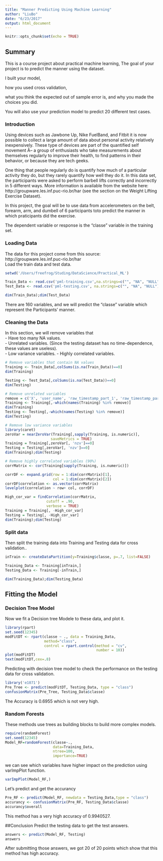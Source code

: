 ```yaml
---
title: "Manner Predicting Using Machine Learning"
author: "LiuBo"
date: "6/23/2017"
output: html_document
---
```


```r
knitr::opts_chunk$set(echo = TRUE)
```
## Summary
This is a course project about practical machine learning, The goal of your project is to predict the manner using the dataset. 

I built your model, 

how you used cross validation, 

what you think the expected out of sample error is, and why you made the choices you did. 

You will also use your prediction model to predict 20 different test cases.


### Introduction
Using devices such as Jawbone Up, Nike FuelBand, and Fitbit it is now possible to collect a large amount of data about personal activity relatively inexpensively. These type of devices are part of the quantified self movement Â– a group of enthusiasts who take measurements about themselves regularly to improve their health, to find patterns in their behavior, or because they are tech geeks.

One thing that people regularly do is quantify how much of a particular activity they do, but they rarely quantify how well they do it. In this data set, the participants were asked to perform barbell lifts correctly and incorrectly in 5 different ways. More information is available from the website here: http://groupware.les.inf.puc-rio.br/har (see the section on the Weight Lifting Exercise Dataset).

In this project, the goal will be to use data from accelerometers on the belt, forearm, arm, and dumbell of 6 participants toto predict the manner in which praticipants did the exercise.

The dependent variable or response is the “classe” variable in the training set.

### Loading Data
The data for this project come from this source: http://groupware.les.inf.puc-rio.br/har        
Load the train data and test data.
```r
setwd('/Users/freefrog/Studing/DataScience/Practical_ML')

Train_Data <- read.csv('pml-training.csv',na.strings=c("", "NA", "NULL"))
Test_Data <- read.csv('pml-testing.csv', na.strings=c("", "NA", "NULL"))

dim(Train_Data);dim(Test_Data)
```
There are 160 variables, and we will predict the "classe" variable which represent the Participants' manner. 

### Cleaning the Data
In this section, we will remove variables that   
- Have too many NA values.      
- Unrelated variables. (Since the testing dataset has no time-dependence, these values are useless).   
- Low variance variables.
- Highly correlated variables.
``` r
# Remove variables that contain NA values
Training <- Train_Data[,colSums(is.na(Train_Data))==0]
dim(Training)

Testing <- Test_Data[,colSums(is.na(Test_Data))==0]
dim(Testing)

# Remove unrelated variables
remove = c('X', 'user_name', 'raw_timestamp_part_1', 'raw_timestamp_part_2', 'cvtd_timestamp', 'new_window', 'num_window')
Training <- Training[,-which(names(Training) %in% remove)]
dim(Training)
Testing <- Testing[,-which(names(Testing) %in% remove)]
dim(Testing)

# Remove low variance variables
library(caret)
zeroVar = nearZeroVar(Training[,sapply(Training, is.numeric)],
                     saveMetrics = TRUE)
Training = Training[,zeroVar[, 'nzv']==0]
Testing = Testing[,zeroVar[, 'nzv']==0]
dim(Training);dim(Testing)

# Remove highly correlated variables (90%)
corrMatrix <- cor(Training[sapply(Training, is.numeric)])

corrDF <- expand.grid(row = 1:dim(corrMatrix)[1], 
                      col = 1:dim(corrMatrix)[2])
corrDF$correlation <- as.vector(corrMatrix)
levelplot(correlation ~ row+ col, corrDF)

High_cor_var = findCorrelation(corrMatrix, 
                   cutoff = .90, 
                   verbose = TRUE)
Training = Training[, -High_cor_var]
Testing = Testing[, -High_cor_var]
dim(Training);dim(Testing)
```

### Split data
Then split the training data into Training and Testing data for cross validation.. 
```r
inTrain <- createDataPartition(y=Training$classe, p=.7, list=FALSE)

Training_Data <- Training[inTrain,]
Testing_Data <- Training[-inTrain,]

dim(Training_Data);dim(Testing_Data)
```

## Fitting the Model
### Decision Tree Model
Now we fit a Decision tree Modele to these data, and plot it.
```r
library(rpart)
set.seed(12345)
modFitDT <- rpart(classe ~ ., data = Training_Data,
                  method="class",
                  control = rpart.control(method = "cv",
                                          number = 10))
plot(modFitDT)
text(modFitDT,cex=.8)
```

Predicting with decision tree model to check the performance on the testing data for cross validation.
```r
library('e1071')
Pre_Tree <- predict(modFitDT, Testing_Data, type = "class")
confusionMatrix(Pre_Tree, Testing_Data$classe)
```
The Accuracy is 0.6955 which is not very high.

### Random Forests
These methods use trees as building blocks to build more complex models.
```r
require(randomForest)
set.seed(12345)
Model_RF=randomForest(classe~.,
                      data=Training_Data,
                      ntree=100, 
                      importance=TRUE)
```
we can see which variables have higher impact on the prediction using varImpPlot function.
```r
varImpPlot(Model_RF,)

```
Let's predict and get the accurancy
```r
Pre_RF <- predict(Model_RF, newdata = Testing_Data,type = "class")
accurancy <- confusionMatrix(Pre_RF, Testing_Data$classe)
accurancy$overall
```
This method has a very high accuracy of 0.9940527.

##Conclusion
Predict the testing data to get the test answers.
```r
answers <- predict(Model_RF, Testing)
answers
```
After submitting those answers, we got 20 of 20 points which show that this method has high accuracy.